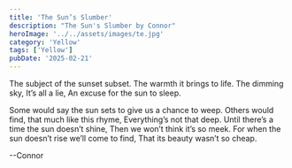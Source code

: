 ```yaml
---
title: 'The Sun’s Slumber'
description: "The Sun's Slumber by Connor"
heroImage: '../../assets/images/te.jpg'
category: 'Yellow'
tags: ['Yellow']
pubDate: '2025-02-21'
---
```


The subject of the sunset subset.
The warmth it brings to life.
The dimming sky,
It’s all a lie,
An excuse for the sun to sleep.

Some would say the sun sets to give us a chance to weep.
Others would find, that much like this rhyme,
Everything’s not that deep.
Until there’s a time the sun doesn’t shine,
Then we won’t think it’s so meek.
For when the sun doesn’t rise we’ll come to find,
That its beauty wasn’t so cheap.

--Connor
